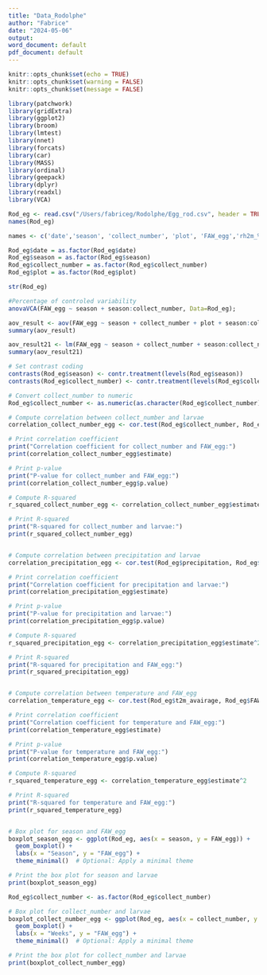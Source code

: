 ```yaml
---
title: "Data_Rodolphe"
author: "Fabrice"
date: "2024-05-06"
output:
word_document: default
pdf_document: default
---
```

```r
knitr::opts_chunk$set(echo = TRUE)
knitr::opts_chunk$set(warning = FALSE)
knitr::opts_chunk$set(message = FALSE)

library(patchwork)
library(gridExtra)
library(ggplot2)
library(broom)
library(lmtest)
library(nnet)
library(forcats)
library(car)
library(MASS)
library(ordinal)
library(geepack)
library(dplyr)
library(readxl)
library(VCA)
```


```r
Rod_eg <- read.csv("/Users/fabriceg/Rodolphe/Egg_rod.csv", header = TRUE, sep = ",")
names(Rod_eg)

names <- c('date','season', 'collect_number', 'plot', 'FAW_egg','rh2m_%', 'precipitation', 't2m_Max', 't2m_Min','t2m_avairage')

Rod_eg$date = as.factor(Rod_eg$date)
Rod_eg$season = as.factor(Rod_eg$season)
Rod_eg$collect_number = as.factor(Rod_eg$collect_number)
Rod_eg$plot = as.factor(Rod_eg$plot)

str(Rod_eg)

#Percentage of controled variability
anovaVCA(FAW_egg ~ season + season:collect_number, Data=Rod_eg);

aov_result <- aov(FAW_egg ~ season + collect_number + plot + season:collect_number + season:plot + collect_number:plot + season*collect_number*plot, data = Rod_eg)
summary(aov_result)

aov_result21 <- lm(FAW_egg ~ season + collect_number + season:collect_number, data = Rod_eg)
summary(aov_result21)

# Set contrast coding
contrasts(Rod_eg$season) <- contr.treatment(levels(Rod_eg$season))
contrasts(Rod_eg$collect_number) <- contr.treatment(levels(Rod_eg$collect_number))

# Convert collect_number to numeric
Rod_eg$collect_number <- as.numeric(as.character(Rod_eg$collect_number))

# Compute correlation between collect_number and larvae
correlation_collect_number_egg <- cor.test(Rod_eg$collect_number, Rod_eg$FAW_egg)

# Print correlation coefficient
print("Correlation coefficient for collect_number and FAW_egg:")
print(correlation_collect_number_egg$estimate)

# Print p-value
print("P-value for collect_number and FAW_egg:")
print(correlation_collect_number_egg$p.value)

# Compute R-squared
r_squared_collect_number_egg <- correlation_collect_number_egg$estimate^2

# Print R-squared
print("R-squared for collect_number and larvae:")
print(r_squared_collect_number_egg)


# Compute correlation between precipitation and larvae
correlation_precipitation_egg <- cor.test(Rod_eg$precipitation, Rod_eg$FAW_egg)

# Print correlation coefficient
print("Correlation coefficient for precipitation and larvae:")
print(correlation_precipitation_egg$estimate)

# Print p-value
print("P-value for precipitation and larvae:")
print(correlation_precipitation_egg$p.value)

# Compute R-squared
r_squared_precipitation_egg <- correlation_precipitation_egg$estimate^2

# Print R-squared
print("R-squared for precipitation and FAW_egg:")
print(r_squared_precipitation_egg)


# Compute correlation between temperature and FAW_egg
correlation_temperature_egg <- cor.test(Rod_eg$t2m_avairage, Rod_eg$FAW_egg)

# Print correlation coefficient
print("Correlation coefficient for temperature and FAW_egg:")
print(correlation_temperature_egg$estimate)

# Print p-value
print("P-value for temperature and FAW_egg:")
print(correlation_temperature_egg$p.value)

# Compute R-squared
r_squared_temperature_egg <- correlation_temperature_egg$estimate^2

# Print R-squared
print("R-squared for temperature and FAW_egg:")
print(r_squared_temperature_egg)


# Box plot for season and FAW_egg
boxplot_season_egg <- ggplot(Rod_eg, aes(x = season, y = FAW_egg)) +
  geom_boxplot() +
  labs(x = "Season", y = "FAW_egg") +
  theme_minimal()  # Optional: Apply a minimal theme

# Print the box plot for season and larvae
print(boxplot_season_egg)

Rod_eg$collect_number <- as.factor(Rod_eg$collect_number)

# Box plot for collect_number and larvae
boxplot_collect_number_egg <- ggplot(Rod_eg, aes(x = collect_number, y = FAW_egg)) +
  geom_boxplot() +
  labs(x = "Weeks", y = "FAW_egg") +
  theme_minimal()  # Optional: Apply a minimal theme

# Print the box plot for collect_number and larvae
print(boxplot_collect_number_egg)
```




